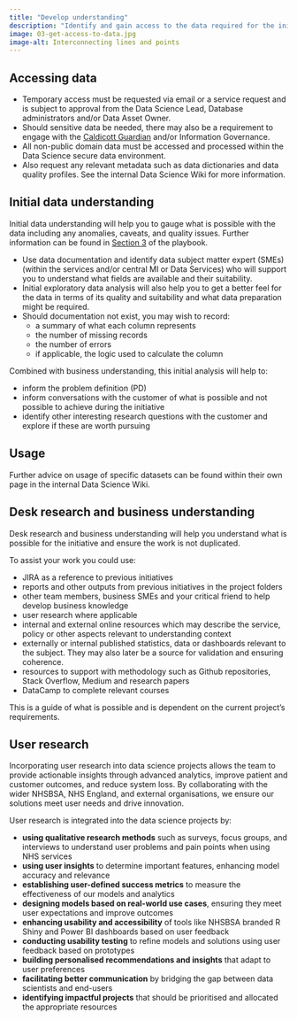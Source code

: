 ```yaml
---
title: "Develop understanding"
description: "Identify and gain access to the data required for the initiative."
image: 03-get-access-to-data.jpg
image-alt: Interconnecting lines and points
---
```


## Accessing data

-	Temporary access must be requested via email or a service request and is subject to approval from the Data Science Lead, Database administrators and/or Data Asset Owner.
-	Should sensitive data be needed, there may also be a requirement to engage with the [Caldicott Guardian](https://cfa.nhs.uk/about-nhscfa/information-hub/data-protection/caldicot-policy/caldicot-policy-apendix-a) and/or Information Governance.
-	All non-public domain data must be accessed and processed within the Data Science secure data environment.
-	Also request any relevant metadata such as data dictionaries and data quality profiles. See the internal Data Science Wiki for more information.   

## Initial data understanding

Initial data understanding will help you to gauge what is possible with the data including any anomalies, caveats, and quality issues. Further information can be found in [Section 3](../../03-analysis/index.qmd) of the playbook.  

-	Use data documentation and identify data subject matter expert (SMEs) (within the services and/or central MI or Data Services) who will support you to understand what fields are available and their suitability.
-	Initial exploratory data analysis will also help you to get a better feel for the data in terms of its quality and suitability and what data preparation might be required.
-	Should documentation not exist, you may wish to record:
    - a summary of what each column represents
    -	the number of missing records
    -	the number of errors
    -	if applicable, the logic used to calculate the column

Combined with business understanding, this initial analysis will help to:

-	inform the problem definition (PD)
-	inform conversations with the customer of what is possible and not possible to achieve during the initiative
-	identify other interesting research questions with the customer and explore if these are worth pursuing

## Usage

Further advice on usage of specific datasets can be found within their own page in the internal Data Science Wiki.

## Desk research and business understanding

Desk research and business understanding will help you understand what is possible for the initiative and ensure the work is not duplicated.

To assist your work you could use:

-	JIRA as a reference to previous initiatives
-	reports and other outputs from previous initiatives in the project folders
-	other team members, business SMEs and your critical friend to help develop business knowledge
-	user research where applicable
-	internal and external online resources which may describe the service, policy or other aspects relevant to understanding context
-	externally or internal published statistics, data or dashboards relevant to the subject. They may also later be a source for validation and ensuring coherence.
-	resources to support with methodology such as Github repositories, Stack Overflow, Medium and research papers
-	DataCamp to complete relevant courses

This is a guide of what is possible and is dependent on the current project’s requirements.

## User research

Incorporating user research into data science projects allows the team to provide actionable insights through advanced analytics, improve patient and customer outcomes, and reduce system loss. By collaborating with the wider NHSBSA, NHS England, and external organisations, we ensure our solutions meet user needs and drive innovation.

User research is integrated into the data science projects by:

- **using qualitative research methods** such as surveys, focus groups, and interviews to understand user problems and pain points when using NHS services
- **using user insights** to determine important features, enhancing model accuracy and relevance
- **establishing user-defined success metrics** to measure the effectiveness of our models and analytics
- **designing models based on real-world use cases**, ensuring they meet user expectations and improve outcomes
- **enhancing usability and accessibility** of tools like NHSBSA branded R Shiny and Power BI dashboards based on user feedback
- **conducting usability testing** to refine models and solutions using user feedback based on prototypes
- **building personalised recommendations and insights** that adapt to user preferences
- **facilitating better communication** by bridging the gap between data scientists and end-users
- **identifying impactful projects** that should be prioritised and allocated the appropriate resources
